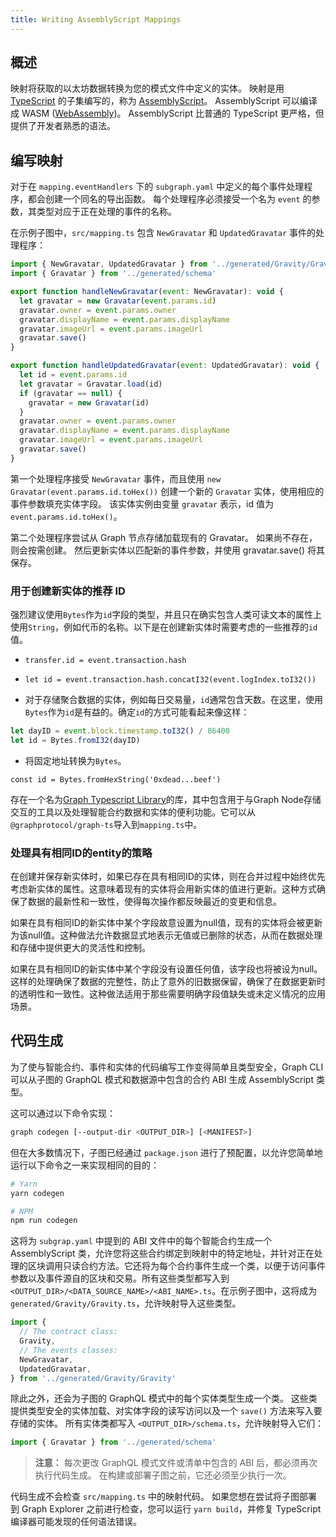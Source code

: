 ```yaml
---
title: Writing AssemblyScript Mappings
---
```


## 概述

映射将获取的以太坊数据转换为您的模式文件中定义的实体。 映射是用 [TypeScript](https://www.typescriptlang.org/docs/handbook/typescript-in-5-minutes.html) 的子集编写的，称为 [AssemblyScript](https://github.com/AssemblyScript/assemblyscript/wiki)。 AssemblyScript 可以编译成 WASM ([WebAssembly](https://webassembly.org/))。 AssemblyScript 比普通的 TypeScript 更严格，但提供了开发者熟悉的语法。

## 编写映射

对于在 `mapping.eventHandlers` 下的 `subgraph.yaml` 中定义的每个事件处理程序，都会创建一个同名的导出函数。 每个处理程序必须接受一个名为 `event` 的参数，其类型对应于正在处理的事件的名称。

在示例子图中，`src/mapping.ts` 包含 `NewGravatar` 和 `UpdatedGravatar` 事件的处理程序：

```javascript
import { NewGravatar, UpdatedGravatar } from '../generated/Gravity/Gravity'
import { Gravatar } from '../generated/schema'

export function handleNewGravatar(event: NewGravatar): void {
  let gravatar = new Gravatar(event.params.id)
  gravatar.owner = event.params.owner
  gravatar.displayName = event.params.displayName
  gravatar.imageUrl = event.params.imageUrl
  gravatar.save()
}

export function handleUpdatedGravatar(event: UpdatedGravatar): void {
  let id = event.params.id
  let gravatar = Gravatar.load(id)
  if (gravatar == null) {
    gravatar = new Gravatar(id)
  }
  gravatar.owner = event.params.owner
  gravatar.displayName = event.params.displayName
  gravatar.imageUrl = event.params.imageUrl
  gravatar.save()
}
```

第一个处理程序接受 `NewGravatar` 事件，而且使用 `new Gravatar(event.params.id.toHex())` 创建一个新的 `Gravatar` 实体，使用相应的事件参数填充实体字段。 该实体实例由变量 `gravatar` 表示，id 值为 `event.params.id.toHex()`。

第二个处理程序尝试从 Graph 节点存储加载现有的 Gravatar。 如果尚不存在，则会按需创建。 然后更新实体以匹配新的事件参数，并使用 gravatar.save() 将其保存。

### 用于创建新实体的推荐 ID

强烈建议使用`Bytes`作为`id`字段的类型，并且只在确实包含人类可读文本的属性上使用`String`，例如代币的名称。以下是在创建新实体时需要考虑的一些推荐的`id`值。

- `transfer.id = event.transaction.hash`

- `let id = event.transaction.hash.concatI32(event.logIndex.toI32())`

- 对于存储聚合数据的实体，例如每日交易量，`id`通常包含天数。在这里，使用`Bytes`作为`id`是有益的。确定`id`的方式可能看起来像这样：

```typescript
let dayID = event.block.timestamp.toI32() / 86400
let id = Bytes.fromI32(dayID)
```

- 将固定地址转换为`Bytes`。

`const id = Bytes.fromHexString('0xdead...beef')`

存在一个名为[Graph Typescript Library](https://github.com/graphprotocol/graph-tooling/tree/main/packages/ts)的库，其中包含用于与Graph Node存储交互的工具以及处理智能合约数据和实体的便利功能。它可以从`@graphprotocol/graph-ts`导入到`mapping.ts`中。

### 处理具有相同ID的entity的策略

在创建并保存新实体时，如果已存在具有相同ID的实体，则在合并过程中始终优先考虑新实体的属性。这意味着现有的实体将会用新实体的值进行更新。这种方式确保了数据的最新性和一致性，使得每次操作都反映最近的变更和信息。

如果在具有相同ID的新实体中某个字段故意设置为null值，现有的实体将会被更新为该null值。这种做法允许数据显式地表示无值或已删除的状态，从而在数据处理和存储中提供更大的灵活性和控制。

如果在具有相同ID的新实体中某个字段没有设置任何值，该字段也将被设为null。这样的处理确保了数据的完整性，防止了意外的旧数据保留，确保了在数据更新时的透明性和一致性。这种做法适用于那些需要明确字段值缺失或未定义情况的应用场景。

## 代码生成

为了使与智能合约、事件和实体的代码编写工作变得简单且类型安全，Graph CLI 可以从子图的 GraphQL 模式和数据源中包含的合约 ABI 生成 AssemblyScript 类型。

这可以通过以下命令实现：

```sh
graph codegen [--output-dir <OUTPUT_DIR>] [<MANIFEST>]
```

但在大多数情况下，子图已经通过 `package.json` 进行了预配置，以允许您简单地运行以下命令之一来实现相同的目的：

```sh
# Yarn
yarn codegen

# NPM
npm run codegen
```

这将为 `subgrap.yaml` 中提到的 ABI 文件中的每个智能合约生成一个 AssemblyScript 类，允许您将这些合约绑定到映射中的特定地址，并针对正在处理的区块调用只读合约方法。它还将为每个合约事件生成一个类，以便于访问事件参数以及事件源自的区块和交易。所有这些类型都写入到`<OUTPUT_DIR>/<DATA_SOURCE_NAME>/<ABI_NAME>.ts`。在示例子图中，这将成为`generated/Gravity/Gravity.ts`，允许映射导入这些类型。

```javascript
import {
  // The contract class:
  Gravity,
  // The events classes:
  NewGravatar,
  UpdatedGravatar,
} from '../generated/Gravity/Gravity'
```

除此之外，还会为子图的 GraphQL 模式中的每个实体类型生成一个类。 这些类提供类型安全的实体加载、对实体字段的读写访问以及一个 `save()` 方法来写入要存储的实体。 所有实体类都写入 `<OUTPUT_DIR>/schema.ts`，允许映射导入它们：

```javascript
import { Gravatar } from '../generated/schema'
```

> **注意：** 每次更改 GraphQL 模式文件或清单中包含的 ABI 后，都必须再次执行代码生成。 在构建或部署子图之前，它还必须至少执行一次。

代码生成不会检查 `src/mapping.ts` 中的映射代码。 如果您想在尝试将子图部署到 Graph Explorer 之前进行检查，您可以运行 `yarn build`，并修复 TypeScript 编译器可能发现的任何语法错误。
